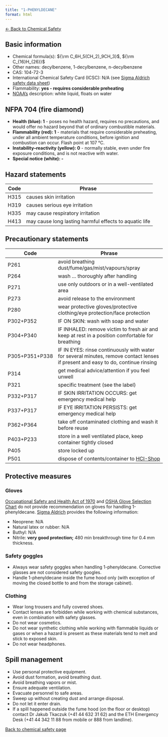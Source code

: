 ```yaml
---
title: "1-PHENYLDECANE"
format: html
---
```


[← Back to Chemical Safety](../chemical-safety.qmd)


## Basic information
- Chemical formula(s): ${\rm C_6H_5(CH_2)_9CH_3}$, ${\rm C_{16}H_{26}}$
- Other names: decylbenzene, 1-decylbenzene, n-decylbenzene
- CAS: 104-72-3
- International Chemical Safety Card (ICSC): N/A (see [Sigma Aldrich safety data sheet](https://www.sigmaaldrich.com/CH/en/sds/aldrich/113212))
- Flammability: **yes - requires considerable preheating**
- [NOAA's](https://cameochemicals.noaa.gov/chemical/8498) description: white liquid, floats on water

## NFPA 704 (fire diamond)
- **Health (blue): 1** - poses no health hazard, requires no precautions, and would offer no hazard beyond that of ordinary combustible materials.
- **Flammability (red): 1** - materials that require considerable preheating, under all ambient temperature conditions, before ignition and combustion can occur. Flash point at 107 °C.
- **Instability–reactivity (yellow): 0** - normally stable, even under fire exposure conditions, and is not reactive with water.
- **Special notice (white): -**

## Hazard statements
| Code | Phrase                                                 |
| ---- | ------------------------------------------------------ |
| H315 | causes skin irritation                                 |
| H319 | causes serious eye irritation                          |
| H335 | may cause respiratory irritation                       |
| H413 | may cause long lasting harmful effects to aquatic life |

## Precautionary statements
| Code           | Phrase                                                                                                                           |
| -------------- | -------------------------------------------------------------------------------------------------------------------------------- |
| P261           | avoid breathing dust/fume/gas/mist/vapours/spray                                                                                 |
| P264           | wash ... thoroughly after handling                                                                                               |
| P271           | use only outdoors or in a well-ventilated area                                                                                   |
| P273           | avoid release to the environment                                                                                                 |
| P280           | wear protective gloves/protective clothing/eye protection/face protection                                                        |
| P302+P352      | IF ON SKIN: wash with soap and water                                                                                             |
| P304+P340      | IF INHALED: remove victim to fresh air and keep at rest in a position comfortable for breathing                                  |
| P305+P351+P338 | IF IN EYES: rinse continuously with water for several minutes, remove contact lenses if present and easy to do, continue rinsing |
| P314           | get medical advice/attention if you feel unwell                                                                                  |
| P321           | specific treatment (see the label)                                                                                               |
| P332+P317      | IF SKIN IRRITATION OCCURS: get emergency medical help                                                                            |
| P337+P317      | IF EYE IRRITATION PERSISTS: get emergency medical help                                                                           |
| P362+P364      | take off contaminated clothing and wash it before reuse                                                                          |
| P403+P233      | store in a well ventilated place, keep container tightly closed                                                                  |
| P405           | store locked up                                                                                                                  |
| P501           | dispose of contents/container to [HCI-Shop](https://hci-shop.ethz.ch/en/)                                                        |

## Protective measures

### Gloves
[Occupational Safety and Health Act of 1970](https://www.osha.gov/sites/default/files/publications/osha3151.pdf) and [OSHA Glove Selection Chart](https://safety.fsu.edu/safety_manual/OSHA%20Glove%20Selection%20Chart.pdf) do not provide recommendation on gloves for handling 1-phenyldecane. [Sigma Aldrich](https://www.sigmaaldrich.com/CH/en/sds/aldrich/113212) provides the following information:

- Neoprene: N/A
- Natural latex or rubber: N/A
- Buthyl: N/A
- Nitrile: **very good protection;** 480 min breakthrough time for 0.4 mm thickness.

### Safety goggles
- Always wear safety goggles when handling 1-phenyldecane. Corrective glasses are not considered safety googles.
- Handle 1-phenyldecane inside the fume hood only (with exception of moving the closed bottle to and from the storage cabinet).

### Clothing
- Wear long trousers and fully covered shoes.
- Contact lenses are forbidden while working with chemical substances, even in combination with safety glasses.
- Do not wear cosmetics.
- Do not wear synthetic clothing while working with flammable liquids or gases or when a hazard is present as these materials tend to melt and stick to exposed skin.
- Do not wear headphones.

## Spill management
- Use personal protective equipment.
- Avoid dust formation, avoid breathing dust.
- Avoid breathing vapors or mist.
- Ensure adequate ventilation.
- Evacuate personnel to safe areas.
- Sweep up without creating dust and arrange disposal.
- Do not let it enter drain.
- If a spill happened outside the fume hood (on the floor or desktop) contact Dr Jakub Tkaczuk (+41 44 632 31 62) and the ETH Emergency Desk (+41 44 342 11 88 from mobile or 888 from landline).

[Back to chemical safety page](https://github.com/Global-Health-Engineering/group-safety/tree/main/02-chemical-safety)  
